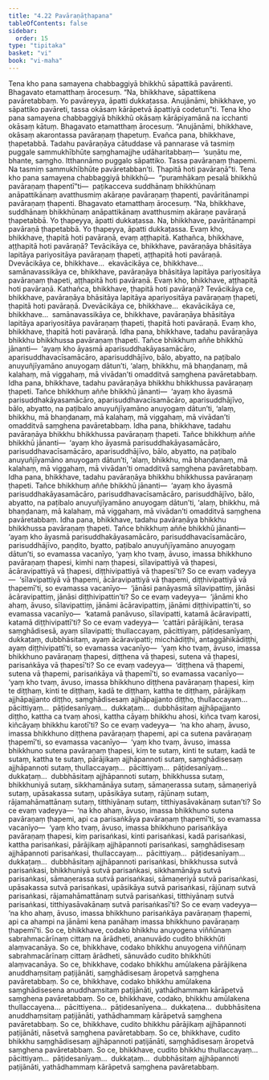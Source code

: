 ```yaml
---
title: "4.22 Pavāraṇāṭhapana"
tableOfContents: false
sidebar:
  order: 15
type: "tipitaka"
basket: "vi"
book: "vi-maha"
---
```



<DynamicBreadcrumb />

<Division number="235" book="vi-maha">

<Paragraph number="1088" book="vi-maha">
Tena kho pana samayena chabbaggiyā bhikkhū sāpattikā pavārenti. Bhagavato etamatthaṃ ārocesuṃ. “Na, bhikkhave, sāpattikena pavāretabbaṃ. Yo pavāreyya, āpatti dukkaṭassa. Anujānāmi, bhikkhave, yo sāpattiko pavāreti, tassa okāsaṃ kārāpetvā āpattiyā codetun”ti.
</Paragraph>

<Paragraph number="1089" book="vi-maha">
Tena kho pana samayena chabbaggiyā bhikkhū okāsaṃ kārāpiyamānā na icchanti okāsaṃ kātuṃ. Bhagavato etamatthaṃ ārocesuṃ. “Anujānāmi, bhikkhave, okāsaṃ akarontassa pavāraṇaṃ ṭhapetuṃ. Evañca pana, bhikkhave, ṭhapetabbā. Tadahu pavāraṇāya cātuddase vā pannarase vā tasmiṃ puggale sammukhībhūte saṃghamajjhe udāharitabbaṃ—  ‘suṇātu me, bhante, saṃgho. Itthannāmo puggalo sāpattiko. Tassa pavāraṇaṃ ṭhapemi. Na tasmiṃ sammukhībhūte pavāretabban’ti. Ṭhapitā hoti pavāraṇā”ti.
</Paragraph>

<Paragraph number="1090" book="vi-maha">
Tena kho pana samayena chabbaggiyā bhikkhū—  “puramhākaṃ pesalā bhikkhū pavāraṇaṃ ṭhapentī”ti—  paṭikacceva suddhānaṃ bhikkhūnaṃ anāpattikānaṃ avatthusmiṃ akāraṇe pavāraṇaṃ ṭhapenti, pavāritānampi pavāraṇaṃ ṭhapenti. Bhagavato etamatthaṃ ārocesuṃ. “Na, bhikkhave, suddhānaṃ bhikkhūnaṃ anāpattikānaṃ avatthusmiṃ akāraṇe pavāraṇā ṭhapetabbā. Yo ṭhapeyya, āpatti dukkaṭassa. Na, bhikkhave, pavāritānampi pavāraṇā ṭhapetabbā. Yo ṭhapeyya, āpatti dukkaṭassa.
</Paragraph>

</Division>
<Division number="236" book="vi-maha">

<Paragraph number="1091" book="vi-maha">
Evaṃ kho, bhikkhave, ṭhapitā hoti pavāraṇā, evaṃ aṭṭhapitā. Kathañca, bhikkhave, aṭṭhapitā hoti pavāraṇā? Tevācikāya ce, bhikkhave, pavāraṇāya bhāsitāya lapitāya pariyositāya pavāraṇaṃ ṭhapeti, aṭṭhapitā hoti pavāraṇā. Dvevācikāya ce, bhikkhave…  ekavācikāya ce, bhikkhave…  samānavassikāya ce, bhikkhave, pavāraṇāya bhāsitāya lapitāya pariyositāya pavāraṇaṃ ṭhapeti, aṭṭhapitā hoti pavāraṇā. Evaṃ kho, bhikkhave, aṭṭhapitā hoti pavāraṇā.
</Paragraph>

<Paragraph number="1092" book="vi-maha">
Kathañca, bhikkhave, ṭhapitā hoti pavāraṇā? Tevācikāya ce, bhikkhave, pavāraṇāya bhāsitāya lapitāya apariyositāya pavāraṇaṃ ṭhapeti, ṭhapitā hoti pavāraṇā. Dvevācikāya ce, bhikkhave…  ekavācikāya ce, bhikkhave…  samānavassikāya ce, bhikkhave, pavāraṇāya bhāsitāya lapitāya apariyositāya pavāraṇaṃ ṭhapeti, ṭhapitā hoti pavāraṇā. Evaṃ kho, bhikkhave, ṭhapitā hoti pavāraṇā.
</Paragraph>

</Division>
<Division number="237" book="vi-maha">

<Paragraph number="1093" book="vi-maha">
Idha pana, bhikkhave, tadahu pavāraṇāya bhikkhu bhikkhussa pavāraṇaṃ ṭhapeti. Tañce bhikkhuṃ aññe bhikkhū jānanti—  ‘ayaṃ kho āyasmā aparisuddhakāyasamācāro, aparisuddhavacīsamācāro, aparisuddhājīvo, bālo, abyatto, na paṭibalo anuyuñjīyamāno anuyogaṃ dātun’ti, ‘alaṃ, bhikkhu, mā bhaṇḍanaṃ, mā kalahaṃ, mā viggahaṃ, mā vivādan’ti omadditvā saṃghena pavāretabbaṃ.
</Paragraph>

<Paragraph number="1094" book="vi-maha">
Idha pana, bhikkhave, tadahu pavāraṇāya bhikkhu bhikkhussa pavāraṇaṃ ṭhapeti. Tañce bhikkhuṃ aññe bhikkhū jānanti—  ‘ayaṃ kho āyasmā parisuddhakāyasamācāro, aparisuddhavacīsamācāro, aparisuddhājīvo, bālo, abyatto, na paṭibalo anuyuñjīyamāno anuyogaṃ dātun’ti, ‘alaṃ, bhikkhu, mā bhaṇḍanaṃ, mā kalahaṃ, mā viggahaṃ, mā vivādan’ti omadditvā saṃghena pavāretabbaṃ.
</Paragraph>

<Paragraph number="1095" book="vi-maha">
Idha pana, bhikkhave, tadahu pavāraṇāya bhikkhu bhikkhussa pavāraṇaṃ ṭhapeti. Tañce bhikkhuṃ aññe bhikkhū jānanti—  ‘ayaṃ kho āyasmā parisuddhakāyasamācāro, parisuddhavacīsamācāro, aparisuddhājīvo, bālo, abyatto, na paṭibalo anuyuñjīyamāno anuyogaṃ dātun’ti, ‘alaṃ, bhikkhu, mā bhaṇḍanaṃ, mā kalahaṃ, mā viggahaṃ, mā vivādan’ti omadditvā saṃghena pavāretabbaṃ.
</Paragraph>

<Paragraph number="1096" book="vi-maha">
Idha pana, bhikkhave, tadahu pavāraṇāya bhikkhu bhikkhussa pavāraṇaṃ ṭhapeti. Tañce bhikkhuṃ aññe bhikkhū jānanti—  ‘ayaṃ kho āyasmā parisuddhakāyasamācāro, parisuddhavacīsamācāro, parisuddhājīvo, bālo, abyatto, na paṭibalo anuyuñjīyamāno anuyogaṃ dātun’ti, ‘alaṃ, bhikkhu, mā bhaṇḍanaṃ, mā kalahaṃ, mā viggahaṃ, mā vivādan’ti omadditvā saṃghena pavāretabbaṃ.
</Paragraph>

<Paragraph number="1097" book="vi-maha">
Idha pana, bhikkhave, tadahu pavāraṇāya bhikkhu bhikkhussa pavāraṇaṃ ṭhapeti. Tañce bhikkhuṃ aññe bhikkhū jānanti—  ‘ayaṃ kho āyasmā parisuddhakāyasamācāro, parisuddhavacīsamācāro, parisuddhājīvo, paṇḍito, byatto, paṭibalo anuyuñjīyamāno anuyogaṃ dātun’ti, so evamassa vacanīyo, ‘yaṃ kho tvaṃ, āvuso, imassa bhikkhuno pavāraṇaṃ ṭhapesi, kimhi naṃ ṭhapesi, sīlavipattiyā vā ṭhapesi, ācāravipattiyā vā ṭhapesi, diṭṭhivipattiyā vā ṭhapesī’ti? So ce evaṃ vadeyya—  ‘sīlavipattiyā vā ṭhapemi, ācāravipattiyā vā ṭhapemi, diṭṭhivipattiyā vā ṭhapemī’ti, so evamassa vacanīyo—  ‘jānāsi panāyasmā sīlavipattiṃ, jānāsi ācāravipattiṃ, jānāsi diṭṭhivipattin’ti? So ce evaṃ vadeyya—  ‘jānāmi kho ahaṃ, āvuso, sīlavipattiṃ, jānāmi ācāravipattiṃ, jānāmi diṭṭhivipattin’ti, so evamassa vacanīyo—  ‘katamā panāvuso, sīlavipatti, katamā ācāravipatti, katamā diṭṭhivipattī’ti? So ce evaṃ vadeyya—  ‘cattāri pārājikāni, terasa saṃghādisesā, ayaṃ sīlavipatti; thullaccayaṃ, pācittiyaṃ, pāṭidesanīyaṃ, dukkaṭaṃ, dubbhāsitaṃ, ayaṃ ācāravipatti; micchādiṭṭhi, antaggāhikādiṭṭhi, ayaṃ diṭṭhivipattī’ti, so evamassa vacanīyo—  ‘yaṃ kho tvaṃ, āvuso, imassa bhikkhuno pavāraṇaṃ ṭhapesi, diṭṭhena vā ṭhapesi, sutena vā ṭhapesi, parisaṅkāya vā ṭhapesī’ti? So ce evaṃ vadeyya—  ‘diṭṭhena vā ṭhapemi, sutena vā ṭhapemi, parisaṅkāya vā ṭhapemī’ti, so evamassa vacanīyo—  ‘yaṃ kho tvaṃ, āvuso, imassa bhikkhuno diṭṭhena pavāraṇaṃ ṭhapesi, kiṃ te diṭṭhaṃ, kinti te diṭṭhaṃ, kadā te diṭṭhaṃ, kattha te diṭṭhaṃ, pārājikaṃ ajjhāpajjanto diṭṭho, saṃghādisesaṃ ajjhāpajjanto diṭṭho, thullaccayaṃ…  pācittiyaṃ…  pāṭidesanīyaṃ…  dukkaṭaṃ…  dubbhāsitaṃ ajjhāpajjanto diṭṭho, kattha ca tvaṃ ahosi, kattha cāyaṃ bhikkhu ahosi, kiñca tvaṃ karosi, kiñcāyaṃ bhikkhu karotī’ti? So ce evaṃ vadeyya—  ‘na kho ahaṃ, āvuso, imassa bhikkhuno diṭṭhena pavāraṇaṃ ṭhapemi, api ca sutena pavāraṇaṃ ṭhapemī’ti, so evamassa vacanīyo—  ‘yaṃ kho tvaṃ, āvuso, imassa bhikkhuno sutena pavāraṇaṃ ṭhapesi, kiṃ te sutaṃ, kinti te sutaṃ, kadā te sutaṃ, kattha te sutaṃ, pārājikaṃ ajjhāpannoti sutaṃ, saṃghādisesaṃ ajjhāpannoti sutaṃ, thullaccayaṃ…  pācittiyaṃ…  pāṭidesanīyaṃ…  dukkaṭaṃ…  dubbhāsitaṃ ajjhāpannoti sutaṃ, bhikkhussa sutaṃ, bhikkhuniyā sutaṃ, sikkhamānāya sutaṃ, sāmaṇerassa sutaṃ, sāmaṇeriyā sutaṃ, upāsakassa sutaṃ, upāsikāya sutaṃ, rājūnaṃ sutaṃ, rājamahāmattānaṃ sutaṃ, titthiyānaṃ sutaṃ, titthiyasāvakānaṃ sutan’ti? So ce evaṃ vadeyya—  ‘na kho ahaṃ, āvuso, imassa bhikkhuno sutena pavāraṇaṃ ṭhapemi, api ca parisaṅkāya pavāraṇaṃ ṭhapemī’ti, so evamassa vacanīyo—  ‘yaṃ kho tvaṃ, āvuso, imassa bhikkhuno parisaṅkāya pavāraṇaṃ ṭhapesi, kiṃ parisaṅkasi, kinti parisaṅkasi, kadā parisaṅkasi, kattha parisaṅkasi, pārājikaṃ ajjhāpannoti parisaṅkasi, saṃghādisesaṃ ajjhāpannoti parisaṅkasi, thullaccayaṃ…  pācittiyaṃ…  pāṭidesanīyaṃ…  dukkaṭaṃ…  dubbhāsitaṃ ajjhāpannoti parisaṅkasi, bhikkhussa sutvā parisaṅkasi, bhikkhuniyā sutvā parisaṅkasi, sikkhamānāya sutvā parisaṅkasi, sāmaṇerassa sutvā parisaṅkasi, sāmaṇeriyā sutvā parisaṅkasi, upāsakassa sutvā parisaṅkasi, upāsikāya sutvā parisaṅkasi, rājūnaṃ sutvā parisaṅkasi, rājamahāmattānaṃ sutvā parisaṅkasi, titthiyānaṃ sutvā parisaṅkasi, titthiyasāvakānaṃ sutvā parisaṅkasī’ti? So ce evaṃ vadeyya—  ‘na kho ahaṃ, āvuso, imassa bhikkhuno parisaṅkāya pavāraṇaṃ ṭhapemi, api ca ahampi na jānāmi kena panāhaṃ imassa bhikkhuno pavāraṇaṃ ṭhapemī’ti. So ce, bhikkhave, codako bhikkhu anuyogena viññūnaṃ sabrahmacārīnaṃ cittaṃ na ārādheti, ananuvādo cudito bhikkhūti alaṃvacanāya. So ce, bhikkhave, codako bhikkhu anuyogena viññūnaṃ sabrahmacārīnaṃ cittaṃ ārādheti, sānuvādo cudito bhikkhūti alaṃvacanāya. So ce, bhikkhave, codako bhikkhu amūlakena pārājikena anuddhaṃsitaṃ paṭijānāti, saṃghādisesaṃ āropetvā saṃghena pavāretabbaṃ. So ce, bhikkhave, codako bhikkhu amūlakena saṃghādisesena anuddhaṃsitaṃ paṭijānāti, yathādhammaṃ kārāpetvā saṃghena pavāretabbaṃ. So ce, bhikkhave, codako, bhikkhu amūlakena thullaccayena…  pācittiyena…  pāṭidesanīyena…  dukkaṭena…  dubbhāsitena anuddhaṃsitaṃ paṭijānāti, yathādhammaṃ kārāpetvā saṃghena pavāretabbaṃ. So ce, bhikkhave, cudito bhikkhu pārājikaṃ ajjhāpannoti paṭijānāti, nāsetvā saṃghena pavāretabbaṃ. So ce, bhikkhave, cudito bhikkhu saṃghādisesaṃ ajjhāpannoti paṭijānāti, saṃghādisesaṃ āropetvā saṃghena pavāretabbaṃ. So ce, bhikkhave, cudito bhikkhu thullaccayaṃ…  pācittiyaṃ…  pāṭidesanīyaṃ…  dukkaṭaṃ…  dubbhāsitaṃ ajjhāpannoti paṭijānāti, yathādhammaṃ kārāpetvā saṃghena pavāretabbaṃ.
</Paragraph>
</Division>